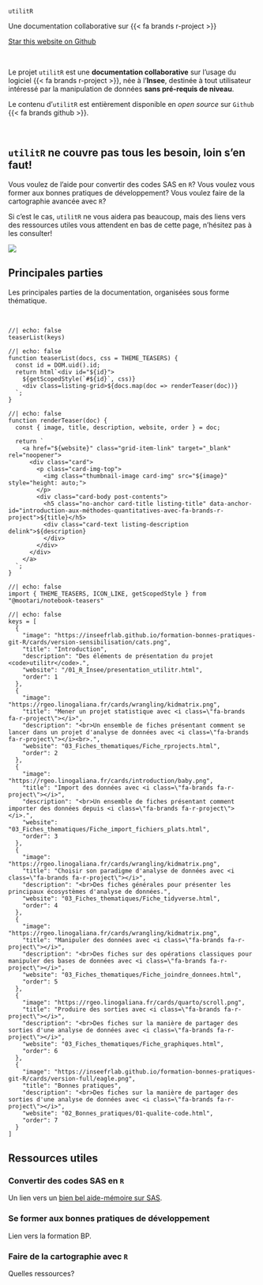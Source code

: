 ::: {#hero-banner}

:::: {.grid}

::::: {.headline .g-col-lg-9 .g-col-12 .g-col-md-12}

:::::: h1
`utilitR`
::::::


:::::: h2
Une documentation collaborative sur {{< fa brands r-project >}}
::::::


```{=html}
<a class="github-button" href="https://github.com/inseefrlab/utilitr" data-icon="octicon-star" data-size="large" data-show-count="true" aria-label="Star this website on Github">Star this website on Github</a><script async defer src="https://buttons.github.io/buttons.js"></script>
```

<br>

Le projet `utilitR` est une __documentation collaborative__ sur l’usage du
logiciel {{< fa brands r-project >}}, née à l’__Insee__,
destinée à tout utilisateur intéressé par la manipulation
de données __sans pré-requis de niveau__.

Le contenu d'`utilitR` est entièrement disponible en _open source_ sur `Github` {{< fa brands github >}}.

<br>

::: {.callout-tip}
## `utilitR` ne couvre pas tous les besoin, loin s'en faut!

Vous voulez de l'aide pour convertir des codes SAS en `R`? Vous voulez vous former aux bonnes pratiques de développement? Vous voulez faire de la cartographie avancée avec `R`?

Si c'est le cas, `utilitR` ne vous aidera pas beaucoup, mais des liens vers des ressources utiles vous attendent en bas de cette page, n'hésitez pas à les consulter!


:::





:::::

::::: {.g-col-lg-3 .g-col-12 .g-col-md-12}
![](resources/logo-utilitr.png)
:::::

::::

:::


## Principales parties {.unnumbered}

Les principales parties de la documentation, organisées sous 
forme thématique.



<br>


```ojs
//| echo: false
teaserList(keys)
```

```ojs
//| echo: false
function teaserList(docs, css = THEME_TEASERS) {
  const id = DOM.uid().id;
  return html`<div id="${id}">
    ${getScopedStyle(`#${id}`, css)}
    <div class=listing-grid>${docs.map(doc => renderTeaser(doc))}
  `;
}
```

```ojs
//| echo: false
function renderTeaser(doc) {
  const { image, title, description, website, order } = doc;

  return `
    <a href="${website}" class="grid-item-link" target="_blank" rel="noopener">
      <div class="card">
        <p class="card-img-top">
          <img class="thumbnail-image card-img" src="${image}" style="height: auto;">
        </p>
        <div class="card-body post-contents">
          <h5 class="no-anchor card-title listing-title" data-anchor-id="introduction-aux-méthodes-quantitatives-avec-fa-brands-r-project">${title}</h5>
          <div class="card-text listing-description delink">${description}
          </div>        
        </div>
      </div>
    </a>
  `;
}
```



```ojs
//| echo: false
import { THEME_TEASERS, ICON_LIKE, getScopedStyle } from "@mootari/notebook-teasers"
```


```ojs
//| echo: false
keys = [
  {
    "image": "https://inseefrlab.github.io/formation-bonnes-pratiques-git-R/cards/version-sensibilisation/cats.png",
    "title": "Introduction",
    "description": "Des éléments de présentation du projet <code>utilitr</code>.",
    "website": "/01_R_Insee/presentation_utilitr.html",
    "order": 1
  },
  {
    "image": "https://rgeo.linogaliana.fr/cards/wrangling/kidmatrix.png",
    "title": "Mener un projet statistique avec <i class=\"fa-brands fa-r-project\"></i>",
    "description": "<br>Un ensemble de fiches présentant comment se lancer dans un projet d'analyse de données avec <i class=\"fa-brands fa-r-project\"></i><br>.",
    "website": "03_Fiches_thematiques/Fiche_rprojects.html",
    "order": 2
  },
  {
    "image": "https://rgeo.linogaliana.fr/cards/introduction/baby.png",
    "title": "Import des données avec <i class=\"fa-brands fa-r-project\"></i>",
    "description": "<br>Un ensemble de fiches présentant comment importer des données depuis <i class=\"fa-brands fa-r-project\"></i>.",
    "website": "03_Fiches_thematiques/Fiche_import_fichiers_plats.html",
    "order": 3
  },
  {
    "image": "https://rgeo.linogaliana.fr/cards/wrangling/kidmatrix.png",
    "title": "Choisir son paradigme d'analyse de données avec <i class=\"fa-brands fa-r-project\"></i>",
    "description": "<br>Des fiches générales pour présenter les principaux écosystèmes d'analyse de données.",
    "website": "03_Fiches_thematiques/Fiche_tidyverse.html",
    "order": 4
  },
  {
    "image": "https://rgeo.linogaliana.fr/cards/wrangling/kidmatrix.png",
    "title": "Manipuler des données avec <i class=\"fa-brands fa-r-project\"></i>",
    "description": "<br>Des fiches sur des opérations classiques pour manipuler des bases de données avec <i class=\"fa-brands fa-r-project\"></i>",
    "website": "03_Fiches_thematiques/Fiche_joindre_donnees.html",
    "order": 5
  },
  {
    "image": "https://rgeo.linogaliana.fr/cards/quarto/scroll.png",
    "title": "Produire des sorties avec <i class=\"fa-brands fa-r-project\"></i>",
    "description": "<br>Des fiches sur la manière de partager des sorties d'une analyse de données avec <i class=\"fa-brands fa-r-project\"></i>",
    "website": "03_Fiches_thematiques/Fiche_graphiques.html",
    "order": 6
  },
  {
    "image": "https://inseefrlab.github.io/formation-bonnes-pratiques-git-R/cards/version-full/eagle.png",
    "title": "Bonnes pratiques",
    "description": "<br>Des fiches sur la manière de partager des sorties d'une analyse de données avec <i class=\"fa-brands fa-r-project\"></i>",
    "website": "02_Bonnes_pratiques/01-qualite-code.html",
    "order": 7
  }
]
```

## Ressources utiles {.unnumbered}

### Convertir des codes SAS en `R`

Un lien vers un [bien bel aide-mémoire sur SAS](https://nassab-abdallah.github.io/aide_memoire_r_sas/01-aide_memoire_r_sas.html).


### Se former aux bonnes pratiques de développement

Lien vers la formation BP.

### Faire de la cartographie avec `R`

Quelles ressources?

